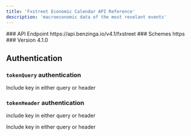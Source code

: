 ```yaml
---
title: 'Fxstreet Economic Calendar API Reference'
description: 'macroeconomic data of the most revelant events'
---
```


<Info>
  ### API Endpoint https://api.benzinga.io/v4.1/fxstreet ### Schemes https ###
  Version 4.1.0
</Info>

## Authentication

### `tokenQuery` authentication

<ParamField query="apiKey" type="apiKey">
  Include key in either query or header
</ParamField>

### `tokenHeader` authentication

include key in either query or header

<ParamField header="apiKey" type="apiKey">
  Include key in either query or header
</ParamField>
